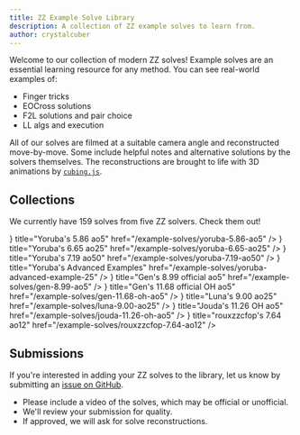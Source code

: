 ```yaml
---
title: ZZ Example Solve Library
description: A collection of ZZ example solves to learn from.
author: crystalcuber
---
```



Welcome to our collection of modern ZZ solves!
Example solves are an essential learning resource for any method.
You can see real-world examples of:

- Finger tricks
- EOCross solutions
- F2L solutions and pair choice
- LL algs and execution

All of our solves are filmed at a suitable camera angle and reconstructed move-by-move.
Some include helpful notes and alternative solutions by the solvers themselves.
The reconstructions are brought to life with 3D animations by [`cubing.js`](https://js.cubing.net/cubing/twisty/).

## Collections

We currently have 159 solves from five ZZ solvers. Check them out!

<Cards>
  <Card
    icon={<Image src={logoEOCross} width={55} />}
    title="Yoruba's 5.86 ao5"
    href="/example-solves/yoruba-5.86-ao5"
  />
  <Card
    icon={<Image src={logoEOCross} width={55} />}
    title="Yoruba's 6.65 ao25"
    href="/example-solves/yoruba-6.65-ao25"
  />
  <Card
    icon={<Image src={logoEOCross} width={55} />}
    title="Yoruba's 7.19 ao50"
    href="/example-solves/yoruba-7.19-ao50"
  />
  <Card
    icon={<Image src={logoEOCross} width={55} />}
    title="Yoruba's Advanced Examples"
    href="/example-solves/yoruba-advanced-example-25"
  />
  <Card
    icon={<Image src={logo} width={55} />}
    title="Gen's 8.99 official ao5"
    href="/example-solves/gen-8.99-ao5"
  />
  <Card
    icon={<Image src={logo} width={55} />}
    title="Gen's 11.68 official OH ao5"
    href="/example-solves/gen-11.68-oh-ao5"
  />
  <Card
    icon={<Image src={logoEOCross} width={55} />}
    title="Luna's 9.00 ao25"
    href="/example-solves/luna-9.00-ao25"
  />
  <Card
    icon={<Image src={logoEOCross} width={55} />}
    title="Jouda's 11.26 OH ao5"
    href="/example-solves/jouda-11.26-oh-ao5"
  />
  <Card
    icon={<Image src={logoEOCross} width={55} />}
    title="rouxzzcfop's 7.64 ao12"
    href="/example-solves/rouxzzcfop-7.64-ao12"
  />
</Cards>

## Submissions

If you're interested in adding your ZZ solves to the library, let us know by submitting an [issue on GitHub](https://github.com/ericx20/zz-method-docs/issues).

- Please include a video of the solves, which may be official or unofficial.
- We'll review your submission for quality.
- If approved, we will ask for solve reconstructions.
